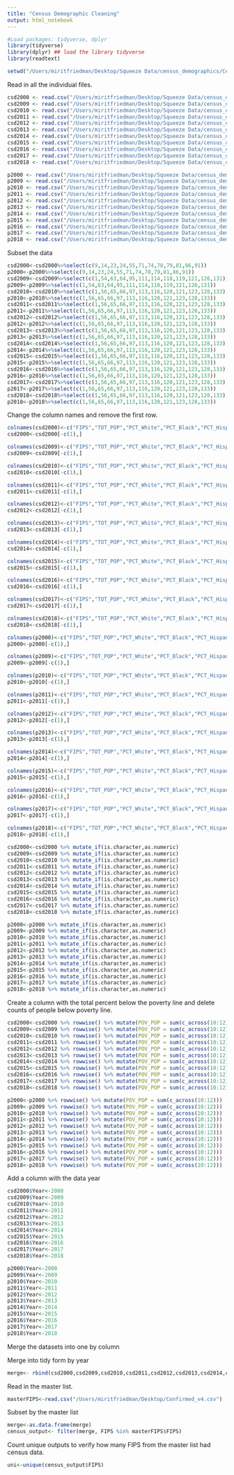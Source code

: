 ```yaml
---
title: "Census Demographic Cleaning"
output: html_notebook
---
```


```r
#Load packages: tidyverse, dplyr
library(tidyverse)
library(dplyr) ## load the library tidyverse
library(readtext)
```

```r
setwd("/Users/miritfriedman/Desktop/Squeeze Data/census_demographics/CensusDownloads")
```

Read in all the individual files.
```r
csd2000 <- read.csv("/Users/miritfriedman/Desktop/Squeeze Data/census_demographics/CensusDownloads/cen_2000csd.csv")
csd2009 <- read.csv("/Users/miritfriedman/Desktop/Squeeze Data/census_demographics/CensusDownloads/cen_2009csd.csv")
csd2010 <- read.csv("/Users/miritfriedman/Desktop/Squeeze Data/census_demographics/CensusDownloads/cen_2010csd.csv")
csd2011 <- read.csv("/Users/miritfriedman/Desktop/Squeeze Data/census_demographics/CensusDownloads/cen_2011csd.csv")
csd2012 <- read.csv("/Users/miritfriedman/Desktop/Squeeze Data/census_demographics/CensusDownloads/cen_2012csd.csv")
csd2013 <- read.csv("/Users/miritfriedman/Desktop/Squeeze Data/census_demographics/CensusDownloads/cen_2013csd.csv")
csd2014 <- read.csv("/Users/miritfriedman/Desktop/Squeeze Data/census_demographics/CensusDownloads/cen_2014csd.csv")
csd2015 <- read.csv("/Users/miritfriedman/Desktop/Squeeze Data/census_demographics/CensusDownloads/cen_2015csd.csv")
csd2016 <- read.csv("/Users/miritfriedman/Desktop/Squeeze Data/census_demographics/CensusDownloads/cen_2016csd.csv")
csd2017 <- read.csv("/Users/miritfriedman/Desktop/Squeeze Data/census_demographics/CensusDownloads/cen_2017csd.csv")
csd2018 <- read.csv("/Users/miritfriedman/Desktop/Squeeze Data/census_demographics/CensusDownloads/cen_2018csd.csv")

p2000 <- read.csv("/Users/miritfriedman/Desktop/Squeeze Data/census_demographics/CensusDownloads/cen_2000p.csv")
p2009 <- read.csv("/Users/miritfriedman/Desktop/Squeeze Data/census_demographics/CensusDownloads/cen_2009p.csv")
p2010 <- read.csv("/Users/miritfriedman/Desktop/Squeeze Data/census_demographics/CensusDownloads/cen_2010p.csv")
p2011 <- read.csv("/Users/miritfriedman/Desktop/Squeeze Data/census_demographics/CensusDownloads/cen_2011p.csv")
p2012 <- read.csv("/Users/miritfriedman/Desktop/Squeeze Data/census_demographics/CensusDownloads/cen_2012p.csv")
p2013 <- read.csv("/Users/miritfriedman/Desktop/Squeeze Data/census_demographics/CensusDownloads/cen_2013p.csv")
p2014 <- read.csv("/Users/miritfriedman/Desktop/Squeeze Data/census_demographics/CensusDownloads/cen_2014p.csv")
p2015 <- read.csv("/Users/miritfriedman/Desktop/Squeeze Data/census_demographics/CensusDownloads/cen_2015p.csv")
p2016 <- read.csv("/Users/miritfriedman/Desktop/Squeeze Data/census_demographics/CensusDownloads/cen_2016p.csv")
p2017 <- read.csv("/Users/miritfriedman/Desktop/Squeeze Data/census_demographics/CensusDownloads/cen_2017p.csv")
p2018 <- read.csv("/Users/miritfriedman/Desktop/Squeeze Data/census_demographics/CensusDownloads/cen_2018p.csv")
```

Subset the data
```r
csd2000<-csd2000%>%select(c(9,14,23,24,55,71,74,78,79,81,86,91))
p2000<-p2000%>%select(c(9,14,23,24,55,71,74,78,79,81,86,91))
csd2009<-csd2009%>%select(c(1,54,63,64,95,111,114,118,119,121,126,131))
p2009<-p2009%>%select(c(1,54,63,64,95,111,114,118,119,121,126,131))
csd2010<-csd2010%>%select(c(1,56,65,66,97,113,116,120,121,123,128,133))
p2010<-p2010%>%select(c(1,56,65,66,97,113,116,120,121,123,128,133))
csd2011<-csd2011%>%select(c(1,56,65,66,97,113,116,120,121,123,128,133))
p2011<-p2011%>%select(c(1,56,65,66,97,113,116,120,121,123,128,133))
csd2012<-csd2012%>%select(c(1,56,65,66,97,113,116,120,121,123,128,133))
p2012<-p2012%>%select(c(1,56,65,66,97,113,116,120,121,123,128,133))
csd2013<-csd2013%>%select(c(1,56,65,66,97,113,116,120,121,123,128,133))
p2013<-p2013%>%select(c(1,56,65,66,97,113,116,120,121,123,128,133))
csd2014<-csd2014%>%select(c(1,56,65,66,97,113,116,120,121,123,128,133))
p2014<-p2014%>%select(c(1,56,65,66,97,113,116,120,121,123,128,133))
csd2015<-csd2015%>%select(c(1,56,65,66,97,113,116,120,121,123,128,133))
p2015<-p2015%>%select(c(1,56,65,66,97,113,116,120,121,123,128,133))
csd2016<-csd2016%>%select(c(1,56,65,66,97,113,116,120,121,123,128,133))
p2016<-p2016%>%select(c(1,56,65,66,97,113,116,120,121,123,128,133))
csd2017<-csd2017%>%select(c(1,56,65,66,97,113,116,120,121,123,128,133))
p2017<-p2017%>%select(c(1,56,65,66,97,113,116,120,121,123,128,133))
csd2018<-csd2018%>%select(c(1,56,65,66,97,113,116,120,121,123,128,133))
p2018<-p2018%>%select(c(1,56,65,66,97,113,116,120,121,123,128,133))
```

Change the column names and remove the first row.
```r
colnames(csd2000)<-c("FIPS","TOT_POP","PCT_White","PCT_Black","PCT_Hispanic","PCT_25Plus_LessThanDiploma","PCT_25Plus_Bachelors","Median_Income","Median_Year_Built","Below18_Poverty","18_64_Poverty","65Plus_Poverty")
csd2000<-csd2000[-c(1),]

colnames(csd2009)<-c("FIPS","TOT_POP","PCT_White","PCT_Black","PCT_Hispanic","PCT_25Plus_LessThanDiploma","PCT_25Plus_Bachelors","Median_Income","Median_Year_Built","Below18_Poverty","18_64_Poverty","65Plus_Poverty")
csd2009<-csd2009[-c(1),]

colnames(csd2010)<-c("FIPS","TOT_POP","PCT_White","PCT_Black","PCT_Hispanic","PCT_25Plus_LessThanDiploma","PCT_25Plus_Bachelors","Median_Income","Median_Year_Built","Below18_Poverty","18_64_Poverty","65Plus_Poverty")
csd2010<-csd2010[-c(1),]

colnames(csd2011)<-c("FIPS","TOT_POP","PCT_White","PCT_Black","PCT_Hispanic","PCT_25Plus_LessThanDiploma","PCT_25Plus_Bachelors","Median_Income","Median_Year_Built","Below18_Poverty","18_64_Poverty","65Plus_Poverty")
csd2011<-csd2011[-c(1),]

colnames(csd2012)<-c("FIPS","TOT_POP","PCT_White","PCT_Black","PCT_Hispanic","PCT_25Plus_LessThanDiploma","PCT_25Plus_Bachelors","Median_Income","Median_Year_Built","Below18_Poverty","18_64_Poverty","65Plus_Poverty")
csd2012<-csd2012[-c(1),]

colnames(csd2013)<-c("FIPS","TOT_POP","PCT_White","PCT_Black","PCT_Hispanic","PCT_25Plus_LessThanDiploma","PCT_25Plus_Bachelors","Median_Income","Median_Year_Built","Below18_Poverty","18_64_Poverty","65Plus_Poverty")
csd2013<-csd2013[-c(1),]

colnames(csd2014)<-c("FIPS","TOT_POP","PCT_White","PCT_Black","PCT_Hispanic","PCT_25Plus_LessThanDiploma","PCT_25Plus_Bachelors","Median_Income","Median_Year_Built","Below18_Poverty","18_64_Poverty","65Plus_Poverty")
csd2014<-csd2014[-c(1),]

colnames(csd2015)<-c("FIPS","TOT_POP","PCT_White","PCT_Black","PCT_Hispanic","PCT_25Plus_LessThanDiploma","PCT_25Plus_Bachelors","Median_Income","Median_Year_Built","Below18_Poverty","18_64_Poverty","65Plus_Poverty")
csd2015<-csd2015[-c(1),]

colnames(csd2016)<-c("FIPS","TOT_POP","PCT_White","PCT_Black","PCT_Hispanic","PCT_25Plus_LessThanDiploma","PCT_25Plus_Bachelors","Median_Income","Median_Year_Built","Below18_Poverty","18_64_Poverty","65Plus_Poverty")
csd2016<-csd2016[-c(1),]

colnames(csd2017)<-c("FIPS","TOT_POP","PCT_White","PCT_Black","PCT_Hispanic","PCT_25Plus_LessThanDiploma","PCT_25Plus_Bachelors","Median_Income","Median_Year_Built","Below18_Poverty","18_64_Poverty","65Plus_Poverty")
csd2017<-csd2017[-c(1),]

colnames(csd2018)<-c("FIPS","TOT_POP","PCT_White","PCT_Black","PCT_Hispanic","PCT_25Plus_LessThanDiploma","PCT_25Plus_Bachelors","Median_Income","Median_Year_Built","Below18_Poverty","18_64_Poverty","65Plus_Poverty")
csd2018<-csd2018[-c(1),]

colnames(p2000)<-c("FIPS","TOT_POP","PCT_White","PCT_Black","PCT_Hispanic","PCT_25Plus_LessThanDiploma","PCT_25Plus_Bachelors","Median_Income","Median_Year_Built","Below18_Poverty","18_64_Poverty","65Plus_Poverty")
p2000<-p2000[-c(1),]

colnames(p2009)<-c("FIPS","TOT_POP","PCT_White","PCT_Black","PCT_Hispanic","PCT_25Plus_LessThanDiploma","PCT_25Plus_Bachelors","Median_Income","Median_Year_Built","Below18_Poverty","18_64_Poverty","65Plus_Poverty")
p2009<-p2009[-c(1),]

colnames(p2010)<-c("FIPS","TOT_POP","PCT_White","PCT_Black","PCT_Hispanic","PCT_25Plus_LessThanDiploma","PCT_25Plus_Bachelors","Median_Income","Median_Year_Built","Below18_Poverty","18_64_Poverty","65Plus_Poverty")
p2010<-p2010[-c(1),]

colnames(p2011)<-c("FIPS","TOT_POP","PCT_White","PCT_Black","PCT_Hispanic","PCT_25Plus_LessThanDiploma","PCT_25Plus_Bachelors","Median_Income","Median_Year_Built","Below18_Poverty","18_64_Poverty","65Plus_Poverty")
p2011<-p2011[-c(1),]

colnames(p2012)<-c("FIPS","TOT_POP","PCT_White","PCT_Black","PCT_Hispanic","PCT_25Plus_LessThanDiploma","PCT_25Plus_Bachelors","Median_Income","Median_Year_Built","Below18_Poverty","18_64_Poverty","65Plus_Poverty")
p2012<-p2012[-c(1),]

colnames(p2013)<-c("FIPS","TOT_POP","PCT_White","PCT_Black","PCT_Hispanic","PCT_25Plus_LessThanDiploma","PCT_25Plus_Bachelors","Median_Income","Median_Year_Built","Below18_Poverty","18_64_Poverty","65Plus_Poverty")
p2013<-p2013[-c(1),]

colnames(p2014)<-c("FIPS","TOT_POP","PCT_White","PCT_Black","PCT_Hispanic","PCT_25Plus_LessThanDiploma","PCT_25Plus_Bachelors","Median_Income","Median_Year_Built","Below18_Poverty","18_64_Poverty","65Plus_Poverty")
p2014<-p2014[-c(1),]

colnames(p2015)<-c("FIPS","TOT_POP","PCT_White","PCT_Black","PCT_Hispanic","PCT_25Plus_LessThanDiploma","PCT_25Plus_Bachelors","Median_Income","Median_Year_Built","Below18_Poverty","18_64_Poverty","65Plus_Poverty")
p2015<-p2015[-c(1),]

colnames(p2016)<-c("FIPS","TOT_POP","PCT_White","PCT_Black","PCT_Hispanic","PCT_25Plus_LessThanDiploma","PCT_25Plus_Bachelors","Median_Income","Median_Year_Built","Below18_Poverty","18_64_Poverty","65Plus_Poverty")
p2016<-p2016[-c(1),]

colnames(p2017)<-c("FIPS","TOT_POP","PCT_White","PCT_Black","PCT_Hispanic","PCT_25Plus_LessThanDiploma","PCT_25Plus_Bachelors","Median_Income","Median_Year_Built","Below18_Poverty","18_64_Poverty","65Plus_Poverty")
p2017<-p2017[-c(1),]

colnames(p2018)<-c("FIPS","TOT_POP","PCT_White","PCT_Black","PCT_Hispanic","PCT_25Plus_LessThanDiploma","PCT_25Plus_Bachelors","Median_Income","Median_Year_Built","Below18_Poverty","18_64_Poverty","65Plus_Poverty")
p2018<-p2018[-c(1),]

```


```r
csd2000<-csd2000 %>% mutate_if(is.character,as.numeric)
csd2009<-csd2009 %>% mutate_if(is.character,as.numeric)
csd2010<-csd2010 %>% mutate_if(is.character,as.numeric)
csd2011<-csd2011 %>% mutate_if(is.character,as.numeric)
csd2012<-csd2012 %>% mutate_if(is.character,as.numeric)
csd2013<-csd2013 %>% mutate_if(is.character,as.numeric)
csd2014<-csd2014 %>% mutate_if(is.character,as.numeric)
csd2015<-csd2015 %>% mutate_if(is.character,as.numeric)
csd2016<-csd2016 %>% mutate_if(is.character,as.numeric)
csd2017<-csd2017 %>% mutate_if(is.character,as.numeric)
csd2018<-csd2018 %>% mutate_if(is.character,as.numeric)

p2000<-p2000 %>% mutate_if(is.character,as.numeric)
p2009<-p2009 %>% mutate_if(is.character,as.numeric)
p2010<-p2010 %>% mutate_if(is.character,as.numeric)
p2011<-p2011 %>% mutate_if(is.character,as.numeric)
p2012<-p2012 %>% mutate_if(is.character,as.numeric)
p2013<-p2013 %>% mutate_if(is.character,as.numeric)
p2014<-p2014 %>% mutate_if(is.character,as.numeric)
p2015<-p2015 %>% mutate_if(is.character,as.numeric)
p2016<-p2016 %>% mutate_if(is.character,as.numeric)
p2017<-p2017 %>% mutate_if(is.character,as.numeric)
p2018<-p2018 %>% mutate_if(is.character,as.numeric)
```

Create a column with the total percent below the poverty line and delete counts of people below poverty line. 
```r
csd2000<-csd2000 %>% rowwise() %>% mutate(POV_POP = sum(c_across(10:12)))
csd2009<-csd2009 %>% rowwise() %>% mutate(POV_POP = sum(c_across(10:12)))
csd2010<-csd2010 %>% rowwise() %>% mutate(POV_POP = sum(c_across(10:12)))
csd2011<-csd2011 %>% rowwise() %>% mutate(POV_POP = sum(c_across(10:12)))
csd2012<-csd2012 %>% rowwise() %>% mutate(POV_POP = sum(c_across(10:12)))
csd2013<-csd2013 %>% rowwise() %>% mutate(POV_POP = sum(c_across(10:12)))
csd2014<-csd2014 %>% rowwise() %>% mutate(POV_POP = sum(c_across(10:12)))
csd2015<-csd2015 %>% rowwise() %>% mutate(POV_POP = sum(c_across(10:12)))
csd2016<-csd2016 %>% rowwise() %>% mutate(POV_POP = sum(c_across(10:12)))
csd2017<-csd2017 %>% rowwise() %>% mutate(POV_POP = sum(c_across(10:12)))
csd2018<-csd2018 %>% rowwise() %>% mutate(POV_POP = sum(c_across(10:12)))

p2000<-p2000 %>% rowwise() %>% mutate(POV_POP = sum(c_across(10:12)))
p2009<-p2009 %>% rowwise() %>% mutate(POV_POP = sum(c_across(10:12)))
p2010<-p2010 %>% rowwise() %>% mutate(POV_POP = sum(c_across(10:12)))
p2011<-p2011 %>% rowwise() %>% mutate(POV_POP = sum(c_across(10:12)))
p2012<-p2012 %>% rowwise() %>% mutate(POV_POP = sum(c_across(10:12)))
p2013<-p2013 %>% rowwise() %>% mutate(POV_POP = sum(c_across(10:12)))
p2014<-p2014 %>% rowwise() %>% mutate(POV_POP = sum(c_across(10:12)))
p2015<-p2015 %>% rowwise() %>% mutate(POV_POP = sum(c_across(10:12)))
p2016<-p2016 %>% rowwise() %>% mutate(POV_POP = sum(c_across(10:12)))
p2017<-p2017 %>% rowwise() %>% mutate(POV_POP = sum(c_across(10:12)))
p2018<-p2018 %>% rowwise() %>% mutate(POV_POP = sum(c_across(10:12)))
```

Add a column with the data year
```r
csd2000$Year<-2000
csd2009$Year<-2009
csd2010$Year<-2010
csd2011$Year<-2011
csd2012$Year<-2012
csd2013$Year<-2013
csd2014$Year<-2014
csd2015$Year<-2015
csd2016$Year<-2016
csd2017$Year<-2017
csd2018$Year<-2018

p2000$Year<-2000
p2009$Year<-2009
p2010$Year<-2010
p2011$Year<-2011
p2012$Year<-2012
p2013$Year<-2013
p2014$Year<-2014
p2015$Year<-2015
p2016$Year<-2016
p2017$Year<-2017
p2018$Year<-2018
```

Merge the datasets into one by column

Merge into tidy form by year
```r
merge<- rbind(csd2000,csd2009,csd2010,csd2011,csd2012,csd2013,csd2014,csd2015,csd2016,csd2017,csd2018,p2000,p2009,p2010,p2011,p2012,p2013,p2014,p2015,p2016,p2017,p2018)
```

Read in the master list.
```r
masterFIPS<-read.csv("/Users/miritfriedman/Desktop/Confirmed_v4.csv")
```

Subset by the master list
```r
merge<-as.data.frame(merge)
census_output<- filter(merge, FIPS %in% masterFIPS$FIPS)
```
Count unique outputs to verify how many FIPS from the master list had census data.
```r
uni<-unique(census_output$FIPS)
```


